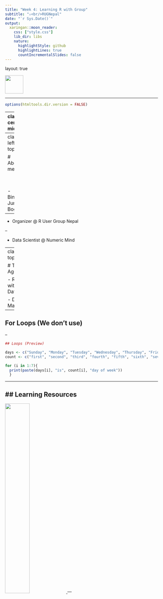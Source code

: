 ```yaml
---
title: "Week 4: Learning R with Group"
subtitle: "⚔<br/>RUGNepal"
date: "`r Sys.Date()`"
output:
  xaringan::moon_reader:
    css: ["style.css"]
    lib_dir: libs
    nature:
      highlightStyle: github
      highlightLines: true
      countIncrementalSlides: false
---
```


layout: true

<div class="my-header"></div>

<div class="my-footer"><span>
<a href="https://www.facebook.com/rugnepal">
<img src="https://www.rugnepal.org/wp-content/uploads/2018/08/Rnepaldark.png" height="60px"></a></span></div> 

---

```r
options(htmltools.dir.version = FALSE)
```

---
class: center, middle

# Welcome Everyone

## 

---
class: left, top 

# About me

<br>
<br>

- Binod Jung Bogati

--

- Organizer @ R User Group Nepal

--

- Data Scientist @ Numeric Mind 

---
class: left, top

# Today's Agenda

- Resume with Survey Data

- Data Manipulation 

---

## For Loops (We don't use)

--

```r
## Loops (Preview)

days <- c("Sunday", "Monday", "Tuesday", "Wednesday", "Thursday", "Friday", "Saturday")
count <- c("first", "second", "third", "fourth", "fifth", "sixth", "seventh")

for (i in 1:7){
  print(paste(days[i], "is", count[i], "day of week"))
  }
```

---

## Learning Resources
--

<a href="https://r4ds.had.co.nz/">
<img src="https://d33wubrfki0l68.cloudfront.net/b88ef926a004b0fce72b2526b0b5c4413666a4cb/24a30/cover.png" width="40%"> </a>
---